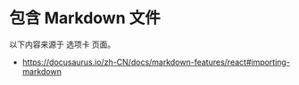 
# 包含 Markdown 文件

以下内容来源于 选项卡 页面。

<PartialExample name="Sebastien" />

- https://docusaurus.io/zh-CN/docs/markdown-features/react#importing-markdown
